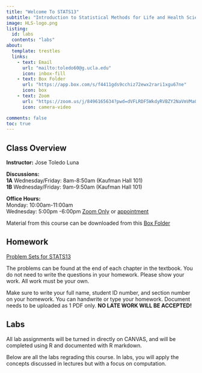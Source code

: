```yaml
---
title: "Welcome To STATS13"
subtitle: "Introduction to Statistical Methods for Life and Health Sciences"
image: HLS-logo.png
listing:
  id: labs
  contents: "labs"
about:
  template: trestles
  links:
    - text: Email
      url: "mailto:toledo60@g.ucla.edu"
      icon: inbox-fill
    - text: Box Folder
      url: "https://app.box.com/s/f4411gds9cchiz72ewx2rari1xgu67ne"
      icon: box
    - text: Zoom
      url: "https://zoom.us/j/8496165634?pwd=dVFLRDF5WkdyRVBZY2NaVmVMa0NEQT09"
      icon: camera-video

comments: false
toc: true
---
```

::: {.column-page}

## Class Overview

**Instructor:** Jose Toledo Luna

**Discussions:** <br/>
**1A** Wednesday/Friday: 8am-8:50am (Kaufman Hall 101) <br/>
**1B** Wednesday/Friday: 9am-9:50am (Kaufman Hall 101)

**Office Hours:** <br/>
Monday: 10:00am-11:00am <br/>
Wednesday: 5:00pm -6:00pm 
[Zoom Only](https://zoom.us/j/8496165634?pwd=dVFLRDF5WkdyRVBZY2NaVmVMa0NEQT09) or [appointment](/email.qmd)


Material from this course can be downloaded from this [Box Folder](https://app.box.com/s/f4411gds9cchiz72ewx2rari1xgu67ne)

## Homework 

[Problem Sets for STATS13](/ucla/stats13/hw.qmd)

The problems can be found at the end of each chapter in the textbook. You do not need to write the questions in your homework. Please show your work. All work must be your own.

Make sure to write your full name, student ID number, and section number on your homework. You can handwrite or type your homework. 
Document needs to be uploaded as 1 PDF only. **NO LATE WORK WILL BE ACCEPTED!**


## Labs 

All lab assignments will be turned in directly on CANVAS,
and will be completed using R and documented with R markdown.

<!---
For reference, here is a quick [R markdown tutorial](https://app.box.com/s/u08jwhg4lmulx2yzncodme6nl0k9a9gz) 
--->

Below are all the labs regrading this course. 
In labs, you will apply the concepts discussed in lectures but with a focus on computation. 


::: {#labs}
:::



:::
